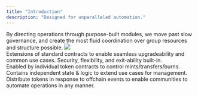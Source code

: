 ```yaml
---
title: "Introduction"
description: "Designed for unparalleled automation."
---
```


<Info>
  By directing operations through purpose-built modules, we move past slow
  governance, and create the most fluid coordination over group resources and
  structure possible.
</Info>

<img src="https://station-images.nyc3.digitaloceanspaces.com/42727182-4b77-4dfc-bc4f-bcbd64e36b27.png" />

<CardGroup cols={3}>
  <Card
    title="Parallel Processing"
    icon="circle-1"
    iconType="solid"
    color="#63EBAF"
  >
    <div style={{ paddingTop: "8px", fontSize: "14px" }}>
      Extensions of standard contracts to enable seamless upgradeability and
      common use cases. Security, flexibility, and exit-ability built-in.
    </div>
  </Card>
  <Card
    title="Onchain Modules"
    icon="circle-2"
    iconType="solid"
    color="#AD72FF"
  >
    <div style={{ paddingTop: "8px", fontSize: "14px" }}>
      Enabled by individual token contracts to control mints/transfers/burns.
      Contains independent state & logic to extend use cases for management.
    </div>
  </Card>
  <Card title="Offchain API" icon="circle-3" iconType="solid" color="#FF9956">
    <div style={{ paddingTop: "8px", fontSize: "14px" }}>
      Distribute tokens in response to offchain events to enable communities to
      automate operations in any manner.
    </div>
  </Card>
</CardGroup>
